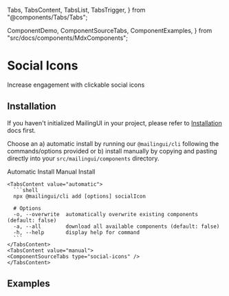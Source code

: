   Tabs,
  TabsContent,
  TabsList,
  TabsTrigger,
} from "@components/Tabs/Tabs";

  ComponentDemo,
  ComponentSourceTabs,
  ComponentExamples,
} from "src/docs/components/MdxComponents";

# Social Icons

Increase engagement with clickable social icons

<ComponentDemo type="social-icons" />

## Installation

If you haven't initialized MailingUI in your project, please refer to [Installation](/docs/installation) docs first.

Choose an a) automatic install by running our `@mailingui/cli` following the commands/options provided or b) install manually by copying and pasting directly into your `src/mailingui/components` directory.

  <Tabs defaultValue="automatic">
    <div className="flex items-center justify-start w-full mb-8">
      <TabsList className="mt-8 rounded-2xl">
        <TabsTrigger value="automatic" className="px-7 py-2 rounded-[10px]">Automatic Install</TabsTrigger>
        <TabsTrigger value="manual" className="px-7 py-2 rounded-[10px]">Manual Install</TabsTrigger>
      </TabsList>
    </div>

    <TabsContent value="automatic">
      ```shell
      npx @mailingui/cli add [options] socialIcon

      # Options
      -o, --overwrite  automatically overwrite existing components (default: false)
      -a, --all        download all available components (default: false)
      -h, --help       display help for command
      ```
    </TabsContent>
    <TabsContent value="manual">
    <ComponentSourceTabs type="social-icons" />
    </TabsContent>

  </Tabs>

## Examples

<ComponentExamples type="social-icons" />
